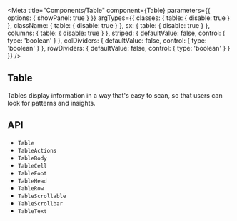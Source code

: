 


<Meta
  title="Components/Table"
  component={Table}
  parameters={{
    options: { showPanel: true }
  }}
  argTypes={{
    classes: {
      table: {
        disable: true
      }
    },
    className: {
      table: {
        disable: true
      }
    },
    sx: {
      table: {
        disable: true
      }
    },
    columns: {
      table: {
        disable: true
      }
    },
    striped: {
      defaultValue: false,
      control: {
        type: 'boolean'
      }
    },
    colDividers: {
      defaultValue: false,
      control: {
        type: 'boolean'
      }
    },
    rowDividers: {
      defaultValue: false,
      control: {
        type: 'boolean'
      }
    }
  }}
/>

## Table

Tables display information in a way that's easy to scan, so that users can look for patterns and insights.

<Canvas>
  <Story story={stories.Demo} name="Demo" />
</Canvas>

<ArgsTable story="Demo" />

## API

<ul>
  <li>
    <LinkTo kind="components-api-table" story="page">
      <code>Table</code>
    </LinkTo>
  </li>
  <li>
    <LinkTo kind="components-api-tableactions" story="page">
      <code>TableActions</code>
    </LinkTo>
  </li>
  <li>
    <LinkTo kind="components-api-tablebody" story="page">
      <code>TableBody</code>
    </LinkTo>
  </li>
  <li>
    <LinkTo kind="components-api-tablecell" story="page">
      <code>TableCell</code>
    </LinkTo>
  </li>
  <li>
    <LinkTo kind="components-api-tablefoot" story="page">
      <code>TableFoot</code>
    </LinkTo>
  </li>
  <li>
    <LinkTo kind="components-api-tablehead" story="page">
      <code>TableHead</code>
    </LinkTo>
  </li>
  <li>
    <LinkTo kind="components-api-tablerow" story="page">
      <code>TableRow</code>
    </LinkTo>
  </li>
  <li>
    <LinkTo kind="components-api-tablescrollable" story="page">
      <code>TableScrollable</code>
    </LinkTo>
  </li>
  <li>
    <LinkTo kind="components-api-tablescrollbar" story="page">
      <code>TableScrollbar</code>
    </LinkTo>
  </li>
  <li>
    <LinkTo kind="components-api-tabletext" story="page">
      <code>TableText</code>
    </LinkTo>
  </li>
</ul>
